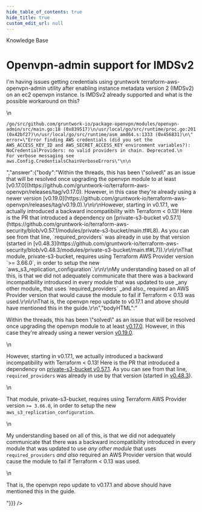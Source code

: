 ```yaml
---
hide_table_of_contents: true
hide_title: true
custom_edit_url: null
---
```



<CenterLayout>
<span class="title">Knowledge Base</span>
<h1>Openvpn-admin support for IMDSv2</h1>
<GitHub json={{"id":"D_kwDOF8slf84AOy4m","number":201,"author":{"login":"marinalimeira"},"title":"Openvpn-admin support for IMDSv2","body":"I'm having issues getting credentials using gruntwork terraform-aws-openvpn-admin utility after enabling instance metadata version 2 (IMDSv2) on an ec2 openvpn instance. Is IMDSv2 already supported and what is the possible workaround on this?\n\n```\n/go/src/github.com/gruntwork-io/package-openvpn/modules/openvpn-admin/src/main.go:18 (0x839517)\n/usr/local/go/src/runtime/proc.go:201 (0x42bf27)\n/usr/local/go/src/runtime/asm_amd64.s:1333 (0x456831)\n\" error=\"Error finding AWS credentials (did you set the AWS_ACCESS_KEY_ID and AWS_SECRET_ACCESS_KEY environment variables?): NoCredentialProviders: no valid providers in chain. Deprecated.\n        For verbose messaging see aws.Config.CredentialsChainVerboseErrors\"\n\n```","bodyHTML":"<p dir=\"auto\">I'm having issues getting credentials using gruntwork terraform-aws-openvpn-admin utility after enabling instance metadata version 2 (IMDSv2) on an ec2 openvpn instance. Is IMDSv2 already supported and what is the possible workaround on this?</p>\n<div class=\"snippet-clipboard-content notranslate position-relative overflow-auto\" data-snippet-clipboard-copy-content=\"/go/src/github.com/gruntwork-io/package-openvpn/modules/openvpn-admin/src/main.go:18 (0x839517)\n/usr/local/go/src/runtime/proc.go:201 (0x42bf27)\n/usr/local/go/src/runtime/asm_amd64.s:1333 (0x456831)\n&quot; error=&quot;Error finding AWS credentials (did you set the AWS_ACCESS_KEY_ID and AWS_SECRET_ACCESS_KEY environment variables?): NoCredentialProviders: no valid providers in chain. Deprecated.\n        For verbose messaging see aws.Config.CredentialsChainVerboseErrors&quot;\n\"><pre class=\"notranslate\"><code>/go/src/github.com/gruntwork-io/package-openvpn/modules/openvpn-admin/src/main.go:18 (0x839517)\n/usr/local/go/src/runtime/proc.go:201 (0x42bf27)\n/usr/local/go/src/runtime/asm_amd64.s:1333 (0x456831)\n\" error=\"Error finding AWS credentials (did you set the AWS_ACCESS_KEY_ID and AWS_SECRET_ACCESS_KEY environment variables?): NoCredentialProviders: no valid providers in chain. Deprecated.\n        For verbose messaging see aws.Config.CredentialsChainVerboseErrors\"\n\n</code></pre></div>","answer":{"body":"Within the threads, this has been \"solved\" as an issue that will be resolved once upgrading the openvpn module to at least [v0.17.0](https://github.com/gruntwork-io/terraform-aws-openvpn/releases/tag/v0.17.0). However, in this case they're already using a newer version [v0.19.0](https://github.com/gruntwork-io/terraform-aws-openvpn/releases/tag/v0.19.0).\r\n\r\nHowever, starting in v0.17.1, we actually introduced a backward incompatibility with Terraform < 0.13! Here is the PR that introduced a dependency on [private-s3-bucket v0.57.1](https://github.com/gruntwork-io/terraform-aws-security/blob/v0.57.1/modules/private-s3-bucket/main.tf#L8). As you can see from that line, `required_providers` was already in use by that version (started in [v0.48.3](https://github.com/gruntwork-io/terraform-aws-security/blob/v0.48.3/modules/private-s3-bucket/main.tf#L7)).\r\n\r\nThat module, private-s3-bucket, requires using Terraform AWS Provider version `>= 3.66.0`, in order to setup the new `aws_s3_replication_configuration`.\r\n\r\nMy understanding based on all of this, is that we did not adequately communicate that there was a backward incompatibility introduced in every module that was updated to use _any other module_ that uses `required_providers` _and also_ required an AWS Provider version that would cause the module to fail if Terraform < 0.13 was used.\r\n\r\nThat is, the openvpn repo update to v0.17.1 and above should have mentioned this in the guide.\r\n","bodyHTML":"<p dir=\"auto\">Within the threads, this has been \"solved\" as an issue that will be resolved once upgrading the openvpn module to at least <a href=\"https://github.com/gruntwork-io/terraform-aws-openvpn/releases/tag/v0.17.0\">v0.17.0</a>. However, in this case they're already using a newer version <a href=\"https://github.com/gruntwork-io/terraform-aws-openvpn/releases/tag/v0.19.0\">v0.19.0</a>.</p>\n<p dir=\"auto\">However, starting in v0.17.1, we actually introduced a backward incompatibility with Terraform &lt; 0.13! Here is the PR that introduced a dependency on <a href=\"https://github.com/gruntwork-io/terraform-aws-security/blob/v0.57.1/modules/private-s3-bucket/main.tf#L8\">private-s3-bucket v0.57.1</a>. As you can see from that line, <code class=\"notranslate\">required_providers</code> was already in use by that version (started in <a href=\"https://github.com/gruntwork-io/terraform-aws-security/blob/v0.48.3/modules/private-s3-bucket/main.tf#L7\">v0.48.3</a>).</p>\n<p dir=\"auto\">That module, private-s3-bucket, requires using Terraform AWS Provider version <code class=\"notranslate\">&gt;= 3.66.0</code>, in order to setup the new <code class=\"notranslate\">aws_s3_replication_configuration</code>.</p>\n<p dir=\"auto\">My understanding based on all of this, is that we did not adequately communicate that there was a backward incompatibility introduced in every module that was updated to use <em>any other module</em> that uses <code class=\"notranslate\">required_providers</code> <em>and also</em> required an AWS Provider version that would cause the module to fail if Terraform &lt; 0.13 was used.</p>\n<p dir=\"auto\">That is, the openvpn repo update to v0.17.1 and above should have mentioned this in the guide.</p>"}}} />

</CenterLayout>
  

<!-- ##DOCS-SOURCER-START
{
  "sourcePlugin": "github-discussions",
  "hash": "763703b05ae9372df2990c9fbbf155f5"
}
##DOCS-SOURCER-END -->
